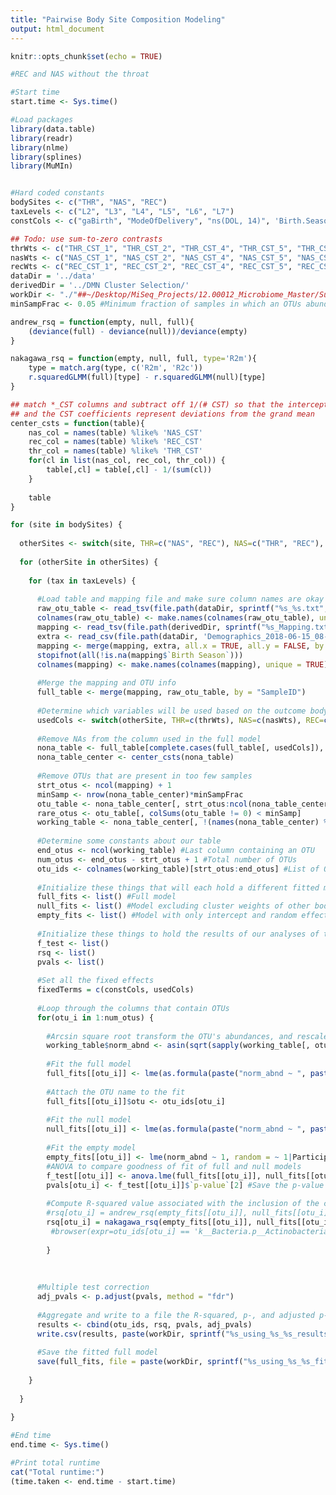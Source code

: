 ```yaml
---
title: "Pairwise Body Site Composition Modeling"
output: html_document
---
```


```r
knitr::opts_chunk$set(echo = TRUE)
```

```r

#REC and NAS without the throat

#Start time
start.time <- Sys.time()

#Load packages
library(data.table)
library(readr)
library(nlme)
library(splines)
library(MuMIn)


#Hard coded constants
bodySites <- c("THR", "NAS", "REC")
taxLevels <- c("L2", "L3", "L4", "L5", "L6", "L7")
constCols <- c("gaBirth", "ModeOfDelivery", "ns(DOL, 14)", 'Birth.Season')

## Todo: use sum-to-zero contrasts
thrWts <- c("THR_CST_1", "THR_CST_2", "THR_CST_4", "THR_CST_5", "THR_CST_6") #Base case is CST 3
nasWts <- c("NAS_CST_1", "NAS_CST_2", "NAS_CST_4", "NAS_CST_5", "NAS_CST_6", "NAS_CST_7") #Base case is CST 3
recWts <- c("REC_CST_1", "REC_CST_2", "REC_CST_4", "REC_CST_5", "REC_CST_6") #Base case is CST 3
dataDir = '../data'
derivedDir = '../DMN Cluster Selection/'
workDir <- "./"##~/Desktop/MiSeq_Projects/12.00012_Microbiome_Master/Substudy_2_1a/analysis/stage_analysis_workspace/rigor_analysis/composition_modeling_data/workspace" #Directory where files will be read from and written to
minSampFrac <- 0.05 #Minimum fraction of samples in which an OTUs abundance must be non-zero in order to be included

andrew_rsq = function(empty, null, full){
    (deviance(full) - deviance(null))/deviance(empty)
}

nakagawa_rsq = function(empty, null, full, type='R2m'){
    type = match.arg(type, c('R2m', 'R2c'))
    r.squaredGLMM(full)[type] - r.squaredGLMM(null)[type]
}

## match *_CST columns and subtract off 1/(# CST) so that the intercept represents the grand mean
## and the CST coefficients represent deviations from the grand mean
center_csts = function(table){
    nas_col = names(table) %like% 'NAS_CST'
    rec_col = names(table) %like% 'REC_CST'
    thr_col = names(table) %like% 'THR_CST'
    for(cl in list(nas_col, rec_col, thr_col)) {
        table[,cl] = table[,cl] - 1/(sum(cl))
    }
    
    table
}

for (site in bodySites) {
  
  otherSites <- switch(site, THR=c("NAS", "REC"), NAS=c("THR", "REC"), REC=c("THR", "NAS"))
  
  for (otherSite in otherSites) {
  
    for (tax in taxLevels) {
      
      #Load table and mapping file and make sure column names are okay
      raw_otu_table <- read_tsv(file.path(dataDir, sprintf("%s_%s.txt", site, tax)))
      colnames(raw_otu_table) <- make.names(colnames(raw_otu_table), unique = TRUE)
      mapping <- read_tsv(file.path(derivedDir, sprintf("%s_Mapping.txt", site)))
      extra <- read_csv(file.path(dataDir, 'Demographics_2018-06-15_08-23-55.csv'))[,c('Participant ID', 'Birth Season')] 
      mapping <- merge(mapping, extra, all.x = TRUE, all.y = FALSE, by.x = 'ParticipantId', by.y = 'Participant ID')
      stopifnot(all(!is.na(mapping$`Birth Season`)))
      colnames(mapping) <- make.names(colnames(mapping), unique = TRUE)
      
      #Merge the mapping and OTU info
      full_table <- merge(mapping, raw_otu_table, by = "SampleID")
      
      #Determine which variables will be used based on the outcome body site
      usedCols <- switch(otherSite, THR=c(thrWts), NAS=c(nasWts), REC=c(recWts))
      
      #Remove NAs from the column used in the full model
      nona_table <- full_table[complete.cases(full_table[, usedCols]), ]
      nona_table_center <- center_csts(nona_table)
      
      #Remove OTUs that are present in too few samples
      strt_otus <- ncol(mapping) + 1
      minSamp <- nrow(nona_table_center)*minSampFrac
      otu_table <- nona_table_center[, strt_otus:ncol(nona_table_center)]
      rare_otus <- otu_table[, colSums(otu_table != 0) < minSamp]
      working_table <- nona_table_center[, !(names(nona_table_center) %in% names(rare_otus))]
      
      #Determine some constants about our table
      end_otus <- ncol(working_table) #Last column containing an OTU
      num_otus <- end_otus - strt_otus + 1 #Total number of OTUs
      otu_ids <- colnames(working_table)[strt_otus:end_otus] #List of OTU names
      
      #Initialize these things that will each hold a different fitted model for each OTU
      full_fits <- list() #Full model
      null_fits <- list() #Model excluding cluster weights of other body sites
      empty_fits <- list() #Model with only intercept and random effect for subject
      
      #Initialize these things to hold the results of our analyses of the fitted models
      f_test <- list()
      rsq <- list()
      pvals <- list()
      
      #Set all the fixed effects
      fixedTerms = c(constCols, usedCols)
      
      #Loop through the columns that contain OTUs
      for(otu_i in 1:num_otus) {
        
        #Arcsin square root transform the OTU's abundances, and rescale to [0,1]
        working_table$norm_abnd <- asin(sqrt(sapply(working_table[, otu_i + strt_otus - 1], as.numeric)))*2/pi
       
        #Fit the full model
        full_fits[[otu_i]] <- lme(as.formula(paste("norm_abnd ~ ", paste(fixedTerms, collapse = " + "), sep = "")), random = ~ 1|ParticipantId, data = working_table, method = "ML")
        
        #Attach the OTU name to the fit
        full_fits[[otu_i]]$otu <- otu_ids[otu_i]
        
        #Fit the null model
        null_fits[[otu_i]] <- lme(as.formula(paste("norm_abnd ~ ", paste(constCols, collapse = " + "), sep = "")), random = ~ 1|ParticipantId, data = working_table, method = "ML")
        
        #Fit the empty model
        empty_fits[[otu_i]] <- lme(norm_abnd ~ 1, random = ~ 1|ParticipantId, data = working_table, method = "ML")
        #ANOVA to compare goodness of fit of full and null models
        f_test[[otu_i]] <- anova.lme(full_fits[[otu_i]], null_fits[[otu_i]])
        pvals[otu_i] <- f_test[[otu_i]]$`p-value`[2] #Save the p-value of each test
        
        #Compute R-squared value associated with the inclusion of the cluster weights of the other body sites
        #rsq[otu_i] = andrew_rsq(empty_fits[[otu_i]], null_fits[[otu_i]], full_fits[[otu_i]])
        rsq[otu_i] = nakagawa_rsq(empty_fits[[otu_i]], null_fits[[otu_i]], full_fits[[otu_i]])
         #browser(expr=otu_ids[otu_i] == 'k__Bacteria.p__Actinobacteria.c__Actinobacteria.o__Actinomycetales.f__Corynebacteriaceae.g__Corynebacterium.s__')
        
        }
      
      
      
      #Multiple test correction
      adj_pvals <- p.adjust(pvals, method = "fdr")
      
      #Aggregate and write to a file the R-squared, p-, and adjusted p-values for each OTU
      results <- cbind(otu_ids, rsq, pvals, adj_pvals)
      write.csv(results, paste(workDir, sprintf("%s_using_%s_%s_results.csv", site, otherSite, tax), sep = "/"))
      
      #Save the fitted full model
      save(full_fits, file = paste(workDir, sprintf("%s_using_%s_%s_fitted_models.rda", site, otherSite, tax), sep = "/"))
      
    }
    
  }
  
}

#End time
end.time <- Sys.time()

#Print total runtime
cat("Total runtime:")
(time.taken <- end.time - start.time)


```

